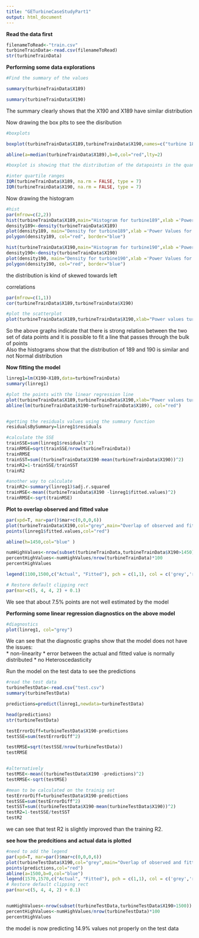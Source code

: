 ```yaml
---
title: "GETurbineCaseStudyPart1"
output: html_document
---
```


__Read the data first__

```r

filenameToRead<-"train.csv"
turbineTrainData<-read.csv(filenameToRead)
str(turbineTrainData)

```


__Performing some data explorations__

```r
#Find the summary of the values

summary(turbineTrainData$X189)

summary(turbineTrainData$X190)

```
The summary clearly shows that the X190 and X189 have similar distribution

Now drawing the box plts to see the disribution

```r
#boxplots

boxplot(turbineTrainData$X189,turbineTrainData$X190,names=c("turbine 189","turbine 190"),main="Box Plots comparing turbine 189 & 190")

abline(a=median(turbineTrainData$X189),b=0,col="red",lty=2)

#boxplot is showing that the distribution of the datapoints in the quantiles is similar. The median is almost the same which indicates that X189 can be a good distribution for making predictions for X190

#inter quartile ranges
IQR(turbineTrainData$X189, na.rm = FALSE, type = 7)
IQR(turbineTrainData$X190, na.rm = FALSE, type = 7)
```

Now drawing the histogram
```r
#hist
par(mfrow=c(2,2))
hist(turbineTrainData$X189,main="Histogram for turbine189",xlab ='Power Values for 189')
density189<-density(turbineTrainData$X189)
plot(density189, main="Density for turbine189",xlab ='Power Values for 189')
polygon(density189, col="red", border="blue")

hist(turbineTrainData$X190,main="Histogram for turbine190",xlab ='Power Values for 190')
density190<-density(turbineTrainData$X190)
plot(density190, main="Density for turbine190",xlab ='Power Values for 190')
polygon(density190, col="red", border="blue")

```

the distribution is kind of skewed towards left 

correlations
```r

par(mfrow=c(1,1))
cor(turbineTrainData$X189,turbineTrainData$X190)

#plot the scatterplot
plot(turbineTrainData$X189,turbineTrainData$X190,xlab="Power values turbine 189", ylab="Power values turbine 190", main="Scatter Plot between turbine 190 and turbine 189")

```

So the above graphs indicate that there is strong relation between the two set of data points and it is possible to fit a line that passes through the bulk of points  
Also the histograms show that the distribution of 189 and 190 is similar and not Normal distribution


__Now fitting the model__
```r
linreg1=lm(X190~X189,data=turbineTrainData)
summary(linreg1)

#plot the points with the linear regression line
plot(turbineTrainData$X189,turbineTrainData$X190,xlab="Power values turbine 189", ylab="Power values turbine 190", main="Scatter Plot between turbine 190 & 189 with regression line",col="grey")
abline(lm(turbineTrainData$X190~turbineTrainData$X189), col="red")


#getting the residuals values using the summary function
residualsBySummary=linreg1$residuals

#calculate the SSE
trainSSE=sum(linreg1$residuals^2)
trainRMSE=sqrt(trainSSE/nrow(turbineTrainData))
trainRMSE
trainSST=sum((turbineTrainData$X190-mean(turbineTrainData$X190))^2)
trainR2=1-trainSSE/trainSST
trainR2

#another way to calculate
trainR2<-summary(linreg1)$adj.r.squared
trainMSE<-mean((turbineTrainData$X190 -linreg1$fitted.values)^2)
trainRMSE<-sqrt(trainMSE)
```

__Plot to overlap observed and fitted value__
```r
par(xpd=T, mar=par()$mar+c(0,0,0,6))
plot(turbineTrainData$X190,col="grey",main="Overlap of observed and fitted values on train data")
points(linreg1$fitted.values,col="red")

abline(h=1450,col="blue" )

numHighValues<-nrow(subset(turbineTrainData,turbineTrainData$X190>1450))
percentHighValues<-numHighValues/nrow(turbineTrainData)*100
percentHighValues

legend(1100,1500,c("Actual", "Fitted"), pch = c(1,1), col = c('grey','red'))

# Restore default clipping rect
par(mar=c(5, 4, 4, 2) + 0.1)

```

We see that about 7.5% points are not well estimated by the model


__Performing some linear regression diagnostics on the above model__
```r
#diagnostics
plot(linreg1, col="grey")
```

We can see that the diagnostic graphs show that the model does not have the issues:  
* non-linearity
* error between the actual and fitted value is normally distributed
* no Heteroscedasticity

Run the model on the test data to see the predictions
```r
#read the test data
turbineTestData<-read.csv("test.csv")
summary(turbineTestData)

predictions=predict(linreg1,newdata=turbineTestData)

head(predictions)
str(turbineTestData)

testErrorDiff=turbineTestData$X190-predictions
testSSE=sum(testErrorDiff^2)

testRMSE=sqrt(testSSE/nrow(turbineTestData))
testRMSE


#alternatively
testMSE<-mean((turbineTestData$X190 -predictions)^2)
testRMSE<-sqrt(testMSE)

#mean to be calculated on the trainig set
testErrorDiff=turbineTestData$X190-predictions
testSSE=sum(testErrorDiff^2)
testSST=sum((turbineTestData$X190-mean(turbineTestData$X190))^2)
testR2=1-testSSE/testSST
testR2

```
we can see that test R2 is slightly improved than the training R2. 

__see how the predcitions and actual data is plotted__
```r

#need to add the legend
par(xpd=T, mar=par()$mar+c(0,0,0,6))
plot(turbineTestData$X190,col="grey",main="Overlap of observed and fitted values on test data")
points(predictions,col="red")
abline(a=1500,b=0,col="blue")
legend(1570,1570,c("Actual", "Fitted"), pch = c(1,1), col = c('grey','red'))
# Restore default clipping rect
par(mar=c(5, 4, 4, 2) + 0.1)


numHighValues<-nrow(subset(turbineTestData,turbineTestData$X190>1500))
percentHighValues<-numHighValues/nrow(turbineTestData)*100
percentHighValues

```

the model is now predicting 14.9% values not properly on the test data
